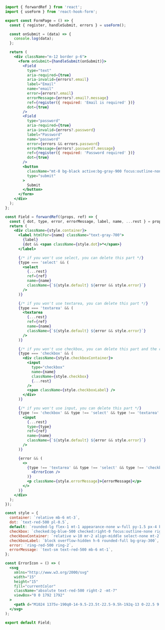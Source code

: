 ```jsx
import { forwardRef } from 'react';
import { useForm } from 'react-hook-form';

export const FormPage = () => {
  const { register, handleSubmit, errors } = useForm();

  const onSubmit = (data) => {
    console.log(data);
  };

  return (
    <div className="m-12 border p-6">
      <form onSubmit={handleSubmit(onSubmit)}>
        <Field
          type="text"
          aria-required={true}
          aria-invalid={errors?.email}
          label="Email"
          name="email"
          error={errors?.email}
          errorMessage={errors?.email?.message}
          ref={register({ required: 'Email is required' })}
          dot={true}
        />
        <Field
          type="password"
          aria-required={true}
          aria-invalid={errors?.password}
          label="Password"
          name="password"
          error={errors && errors.password}
          errorMessage={errors?.password?.message}
          ref={register({ required: 'Password required' })}
          dot={true}
        />
        <button
          className="mt-8 bg-black active:bg-gray-900 focus:outline-none text-white shadow rounded px-4 py-1"
          type="submit"
        >
          Submit
        </button>
      </form>
    </div>
  );
};

const Field = forwardRef((props, ref) => {
  const { dot, type, error, errorMessage, label, name, ...rest } = props;
  return (
    <div className={style.container}>
      <label htmlFor={name} className="text-gray-700">
        {label}
        {dot && <span className={style.dot}>*</span>}
      </label>

      {/* if you won't use select, you can delete this part */}
      {type === 'select' && (
        <select
          {...rest}
          ref={ref}
          name={name}
          className={`${style.default} ${error && style.error}`}
        />
      )}

      {/* if you won't use textarea, you can delete this part */}
      {type === 'textarea' && (
        <textarea
          {...rest}
          ref={ref}
          name={name}
          className={`${style.default} ${error && style.error}`}
        />
      )}

      {/* if you won't use checkbox, you can delete this part and the classes checkbox, checkboxContainer and checkboxLabel */}
      {type === 'checkbox' && (
        <div className={style.checkboxContainer}>
          <input
            type="checkbox"
            name={name}
            className={style.checkbox}
            {...rest}
          />
          <span className={style.checkboxLabel} />
        </div>
      )}

      {/* if you won't use input, you can delete this part */}
      {type !== 'checkbox' && type !== 'select' && type !== 'textarea' && (
        <input
          {...rest}
          type={type}
          ref={ref}
          name={name}
          className={`${style.default} ${error && style.error}`}
        />
      )}

      {error && (
        <>
          {type !== 'textarea' && type !== 'select' && type !== 'checkbox' && (
            <ErrorIcon />
          )}
          <p className={style.errorMessage}>{errorMessage}</p>
        </>
      )}
    </div>
  );
});

const style = {
  container: `relative mb-6 mt-3`,
  dot: `text-red-500 pl-0.5`,
  default: `rounded-lg flex-1 mt-1 appearance-none w-full py-1.5 px-4 bg-white text-gray-700 placeholder-gray-400 shadow-sm text-base focus:outline-none focus:ring-2 focus:border-transparent border border-gray-300 border-transparent`,
  checkbox: `checked:bg-blue-500 checked:right-0 focus:outline-none right-4 duration-200 ease-in absolute block w-6 h-6 rounded-full bg-white border-4 appearance-none cursor-pointer`,
  checkboxContainer: `relative w-10 mr-2 align-middle select-none mt-2`,
  checkboxLabel: `block overflow-hidden h-6 rounded-full bg-gray-300`,
  error: `ring-red-500 ring-2`,
  errorMessage: `text-sm text-red-500 mb-6 mt-1`,
};

const ErrorIcon = () => (
  <svg
    xmlns="http://www.w3.org/2000/svg"
    width="15"
    height="15"
    fill="currentColor"
    className="absolute text-red-500 right-2 -mt-7"
    viewBox="0 0 1792 1792"
  >
    <path d="M1024 1375v-190q0-14-9.5-23.5t-22.5-9.5h-192q-13 0-22.5 9.5t-9.5 23.5v190q0 14 9.5 23.5t22.5 9.5h192q13 0 22.5-9.5t9.5-23.5zm-2-374l18-459q0-12-10-19-13-11-24-11h-220q-11 0-24 11-10 7-10 21l17 457q0 10 10 16.5t24 6.5h185q14 0 23.5-6.5t10.5-16.5zm-14-934l768 1408q35 63-2 126-17 29-46.5 46t-63.5 17h-1536q-34 0-63.5-17t-46.5-46q-37-63-2-126l768-1408q17-31 47-49t65-18 65 18 47 49z" />
  </svg>
);

export default Field;
```
